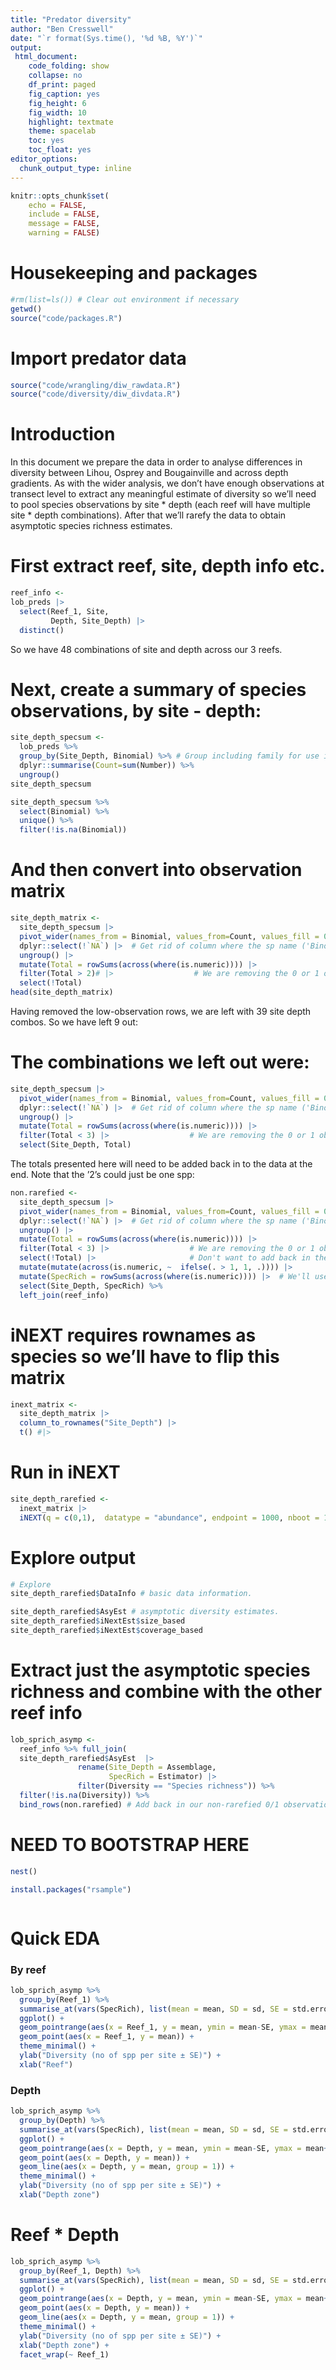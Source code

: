 ```yaml
---
title: "Predator diversity"
author: "Ben Cresswell"
date: "`r format(Sys.time(), '%d %B, %Y')`"
output: 
 html_document:
    code_folding: show
    collapse: no
    df_print: paged
    fig_caption: yes
    fig_height: 6
    fig_width: 10
    highlight: textmate
    theme: spacelab
    toc: yes
    toc_float: yes
editor_options: 
  chunk_output_type: inline
---
```



```r
knitr::opts_chunk$set(
	echo = FALSE,
	include = FALSE,
	message = FALSE,
	warning = FALSE)
```

# Housekeeping and packages
```r
#rm(list=ls()) # Clear out environment if necessary
getwd()
source("code/packages.R")
```

# Import predator data
```r
source("code/wrangling/diw_rawdata.R")
source("code/diversity/diw_divdata.R")
```


# Introduction
In this document we prepare the data in order to analyse differences in diversity between Lihou, Osprey and Bougainville and across depth gradients.
As with the wider analysis, we don't have enough observations at transect level to extract any meaningful estimate of diversity so we'll need to pool species observations by site * depth (each reef will have multiple site * depth combinations). After that we'll rarefy the data to obtain asymptotic species richness estimates.


# First extract reef, site, depth info etc.
```r
reef_info <- 
lob_preds |> 
  select(Reef_1, Site,
         Depth, Site_Depth) |> 
  distinct()
```

So we have 48 combinations of site and depth across our 3 reefs.


# Next, create a summary of species observations, by site - depth:
```r
site_depth_specsum <- 
  lob_preds %>% 
  group_by(Site_Depth, Binomial) %>% # Group including family for use in taxa_nos analysis later
  dplyr::summarise(Count=sum(Number)) %>% 
  ungroup()
site_depth_specsum

site_depth_specsum %>% 
  select(Binomial) %>% 
  unique() %>% 
  filter(!is.na(Binomial))
```


# And then convert into observation matrix

```r
site_depth_matrix <- 
  site_depth_specsum |> 
  pivot_wider(names_from = Binomial, values_from=Count, values_fill = 0) |> 
  dplyr::select(!`NA`) |>  # Get rid of column where the sp name ('Binomial') had been NA
  ungroup() |> 
  mutate(Total = rowSums(across(where(is.numeric)))) |> 
  filter(Total > 2)# |>                  # We are removing the 0 or 1 observation transects but will put them back in later for modelling
  select(!Total)
head(site_depth_matrix)
```

Having removed the low-observation rows, we are left with 39 site depth combos. So we have left 9 out:


# The combinations we left out were:
```r
site_depth_specsum |> 
  pivot_wider(names_from = Binomial, values_from=Count, values_fill = 0) |> 
  dplyr::select(!`NA`) |>  # Get rid of column where the sp name ('Binomial') had been NA
  ungroup() |> 
  mutate(Total = rowSums(across(where(is.numeric)))) |> 
  filter(Total < 3) |>                  # We are removing the 0 or 1 observation transects but will put them back in later for modelling
  select(Site_Depth, Total)
```

The totals presented here will need to be added back in to the data at the end. Note that the '2's could just be one spp:
```r
non.rarefied <- 
  site_depth_specsum |> 
  pivot_wider(names_from = Binomial, values_from=Count, values_fill = 0) |> 
  dplyr::select(!`NA`) |>  # Get rid of column where the sp name ('Binomial') had been NA
  ungroup() |> 
  mutate(Total = rowSums(across(where(is.numeric)))) |> 
  filter(Total < 3) |>                  # We are removing the 0 or 1 observation transects but will put them back in later for modelling
  select(!Total) |>                     # Don't want to add back in the total to the final sp count
  mutate(mutate(across(is.numeric, ~  ifelse(. > 1, 1, .)))) |> 
  mutate(SpecRich = rowSums(across(where(is.numeric)))) |>  # We'll use the same name for the iNEXT output
  select(Site_Depth, SpecRich) %>% 
  left_join(reef_info)
```




# iNEXT requires rownames as species so we'll have to flip this matrix
```r
inext_matrix <- 
  site_depth_matrix |> 
  column_to_rownames("Site_Depth") |> 
  t() #|> 
```


# Run in iNEXT
```r
site_depth_rarefied <- 
  inext_matrix |> 
  iNEXT(q = c(0,1),  datatype = "abundance", endpoint = 1000, nboot = 100)
```


# Explore output
```r
# Explore
site_depth_rarefied$DataInfo # basic data information.

site_depth_rarefied$AsyEst # asymptotic diversity estimates.
site_depth_rarefied$iNextEst$size_based 
site_depth_rarefied$iNextEst$coverage_based 

```


# Extract just the asymptotic species richness and combine with the other reef info
```r
lob_sprich_asymp <-
  reef_info %>% full_join(
  site_depth_rarefied$AsyEst  |> 
               rename(Site_Depth = Assemblage,
                      SpecRich = Estimator) |>
               filter(Diversity == "Species richness")) %>% 
  filter(!is.na(Diversity)) %>% 
  bind_rows(non.rarefied) # Add back in our non-rarefied 0/1 observations
```



# NEED TO BOOTSTRAP HERE #

```r
nest()

install.packages("rsample")



```




# Quick EDA

### By reef
```r
lob_sprich_asymp %>% 
  group_by(Reef_1) %>% 
  summarise_at(vars(SpecRich), list(mean = mean, SD = sd, SE = std.error)) %>% 
  ggplot() + 
  geom_pointrange(aes(x = Reef_1, y = mean, ymin = mean-SE, ymax = mean+SE)) +
  geom_point(aes(x = Reef_1, y = mean)) +
  theme_minimal() +
  ylab("Diversity (no of spp per site ± SE)") +
  xlab("Reef")
```


### Depth
```r
lob_sprich_asymp %>% 
  group_by(Depth) %>% 
  summarise_at(vars(SpecRich), list(mean = mean, SD = sd, SE = std.error)) %>% 
  ggplot() + 
  geom_pointrange(aes(x = Depth, y = mean, ymin = mean-SE, ymax = mean+SE)) +
  geom_point(aes(x = Depth, y = mean)) +
  geom_line(aes(x = Depth, y = mean, group = 1)) +
  theme_minimal() +
  ylab("Diversity (no of spp per site ± SE)") +
  xlab("Depth zone")
```


# Reef * Depth
```r
lob_sprich_asymp %>% 
  group_by(Reef_1, Depth) %>% 
  summarise_at(vars(SpecRich), list(mean = mean, SD = sd, SE = std.error)) %>% 
  ggplot() + 
  geom_pointrange(aes(x = Depth, y = mean, ymin = mean-SE, ymax = mean+SE)) +
  geom_point(aes(x = Depth, y = mean)) +
  geom_line(aes(x = Depth, y = mean, group = 1)) +
  theme_minimal() +
  ylab("Diversity (no of spp per site ± SE)") +
  xlab("Depth zone") +
  facet_wrap(~ Reef_1)

```















